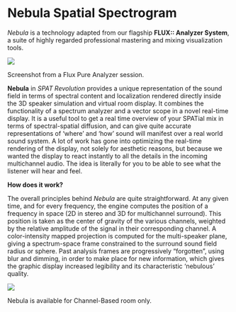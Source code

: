 # Nebula Spatial Spectrogram {#sec-nebula}

_Nebula_ is a technology adapted from our flagship **FLUX:: Analyzer System**, a suite of highly regarded professional mastering and mixing visualization tools.


![](https://media.githubusercontent.com/media/FLUX-SE/doc_images/main/Analyzer/Layout/FilmMixingC.png)

:::{.callout-note}
Screenshot from a Flux Pure Analyzer session.
:::

**Nebula** in _SPAT Revolution_ provides a unique representation of the sound field in terms of spectral content and localization rendered directly inside the 3D speaker simulation and virtual room display. It combines the functionality of a spectrum analyzer and a vector scope in a novel real-time display. It is a useful tool to get a real time overview of your SPATial mix in terms of spectral-spatial diffusion, and can give quite accurate representations of 'where' and 'how' sound will manifest over a real world sound system. A lot of work has gone into optimizing the real-time rendering of the display, not solely for aesthetic reasons, but because we wanted the display to react instantly to all the details in the incoming multichannel audio. The idea is literally for you to be able to see what the listener will hear and feel.

**How does it work?**

The overall principles behind _Nebula_ are quite straightforward. At any given time, and for every frequency, the engine computes the position of a frequency in space (2D in stereo and 3D for multichannel surround). This position is taken as the center of gravity of the various channels, weighted by the relative amplitude of the signal in their corresponding channel. A color-intensity mapped projection is computed for the multi-speaker plane, giving a spectrum-space frame constrained to the surround sound field radius or sphere. Past analysis frames are progressively “forgotten”, using blur and dimming, in order to make place for new information, which gives the graphic display increased legibility and its characteristic 'nebulous' quality.

![](https://media.githubusercontent.com/media/FLUX-SE/doc_images/main/SpatR/Room/3DViewNebula.png)


:::{.callout-note}
Nebula is available for Channel-Based room only.
:::